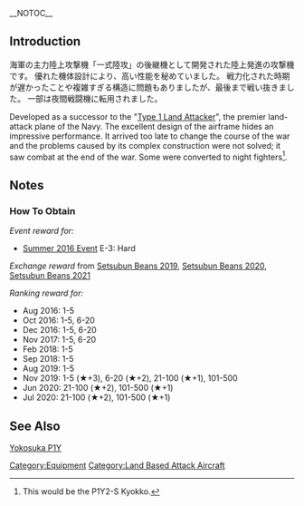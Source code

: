 __NOTOC__
{{EquipmentInfo|187}}

==Introduction==
海軍の主力陸上攻撃機「一式陸攻」の後継機として開発された陸上発進の攻撃機です。
優れた機体設計により、高い性能を秘めていました。
戦力化された時期が遅かったことや複雑すぎる構造に問題もありましたが、最後まで戦い抜きました。
一部は夜間戦闘機に転用されました。

Developed as a successor to the "[[Type 1 Land Attacker]]", the premier land-attack plane of the Navy.
The excellent design of the airframe hides an impressive performance.
It arrived too late to change the course of the war and the problems caused by its complex construction were not solved; it saw combat at the end of the war.
Some were converted to night fighters<ref>This would be the P1Y2-S Kyokko.</ref>.

==Notes==
<div class="mw-collapsible"><h3>How To Obtain</h3>
<div class="mw-collapsible-content">
''Event reward for:''
* [[Summer 2016 Event]] E-3: Hard

''Exchange reward'' from [[Setsubun Mini-Event|Setsubun Beans 2019]], [[Setsubun Mini-Event|Setsubun Beans 2020]], [[Setsubun Mini-Event|Setsubun Beans 2021]]

''Ranking reward for:''
* Aug 2016: 1-5
* Oct 2016: 1-5, 6-20
* Dec 2016: 1-5, 6-20
* Nov 2017: 1-5, 6-20
* Feb 2018: 1-5
* Sep 2018: 1-5
* Aug 2019: 1-5
* Nov 2019: 1-5 (★+3), 6-20 (★+2), 21-100 (★+1), 101-500
* Jun 2020: 21-100 (★+2), 101-500 (★+1)
* Jul 2020: 21-100 (★+2), 101-500 (★+1)

</div></div>

==See Also==
[[wikipedia:Yokosuka P1Y|Yokosuka P1Y]]

{{Equipmentlist}}
[[Category:Equipment]]
[[Category:Land Based Attack Aircraft]]